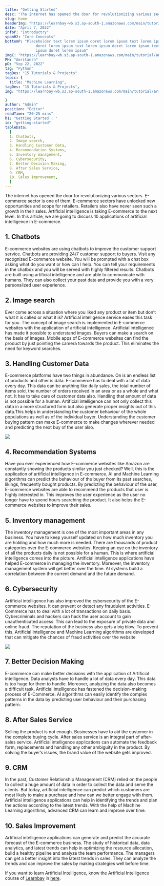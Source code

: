 ```yaml
---
title: "Getting Started"
desc: "The internet has opened the door for revolutionizing various sectors. E-commerce sector is one of them. E-commerce sectors have unlocked new opportunities and scope for retailers. Retailers also have never seen such a growth in their sales..."
slug: home
headerImg: "https://learnbay-wb.s3.ap-south-1.amazonaws.com/main/tutorial/python.png"
date: "April 7, 2022"
infoP: "Introductry"
spanH2: "Core Concepts"
bottomP: "Placeholder text lorem ipsum doret lorem ipsum text lorem ipsum
              doret lorem ipsum text lorem ipsum doret lorem ipsum text lorem
              ipsum doret lorem ipsum"
imgC: "https://learnbay-wb.s3.ap-south-1.amazonaws.com/main/tutorial/amritansh.png"
PH: "Amritansh"
pD: "Sep 22, 2022"
tag: "Python"
tagDes: "15 Tutorials & Projects"
topic: {
  title: "Machine Learning",
tagDes: "15 Tutorials & Projects",
img: "https://learnbay-wb.s3.ap-south-1.amazonaws.com/main/tutorial/arrow.png"

}
author: "Admin"
position: "Editor"
readTime: "20-25 mins"
h1: "Getting Started : "
id: "getting-started"
tableData:
  [
  1. Chatbots, 
  2. Image search,  
  3. Handling Customer Data,  
  4. Recommendation Systems,  
  5. Inventory management,  
  6. Cybersecurity,  
  7. Better Decision Making,  
  8. After Sales Service,  
  9. CRM,  
  10. Sales Improvement,  
  ]
---
```






The internet has opened the door for revolutionizing various sectors. E-commerce sector is one of them. E-commerce sectors have unlocked new opportunities and scope for retailers. Retailers also have never seen such a growth in their sales. Artificial intelligence is taking E-commerce to the next level. In this article, we are going to discuss 10 applications of artificial intelligence in E-commerce.



## 1. Chatbots
 E-commerce websites are using chatbots to improve the customer support service. Chatbots are providing 24/7 customer support to buyers. Visit any recognized E-commerce website. You will be prompted with a chat box asking what do you want or how can I help. You can tell your requirements in the chatbox and you will be served with highly filtered results. Chatbots are built using artificial intelligence and are able to communicate with humans. They can also collect your past data and provide you with a very personalized user experience.
## 2. Image search
 Ever come across a situation where you liked any product or item but don’t what it is called or what it is? Artificial intelligence service eases this task for you. The concept of image search is implemented in E-commerce websites with the application of artificial intelligence. Artificial intelligence has made it possible to understand images. Buyers can make a search on the basis of images. Mobile apps of E-commerce websites can find the product by just pointing the camera towards the product. This eliminates the need for keyword searches.
## 3. Handling Customer Data 
 E-commerce platforms have two things in abundance. On is an endless list of products and other is data. E-commerce has to deal with a lot of data every day. This data can be anything like daily sales, the total number of items sold, the number of orders received in an area or as a whole and what not. It has to take care of customer data also. Handling that amount of data is not possible for a human. Artificial intelligence can not only collect this data in a more structured form but also generate proper insights out of this data.This helps in understanding the customer behaviour of the whole populations as well as of the individual buyer. Understanding the customer buying pattern can make E-commerce to make changes wherever needed and predicting the next buy of the user also.


 <img src="https://learnbay-wb.s3.ap-south-1.amazonaws.com/main/tutorial/demo1.png"></img>


## 4. Recommendation Systems
Have you ever experienced how E-commerce websites like Amazon are constantly showing the products similar you just checked? Well, this is the application of artificial intelligence in E-commerce. AI and Machine Learning algorithms can predict the behaviour of the buyer from its past searches, likings, frequently bought products. By predicting the behaviour of the user, E-commerce websites are able to recommend the products that user is highly interested in. This improves the user experience as the user no longer have to spend hours searching the product. It also helps the E-commerce websites to improve their sales.
## 5. Inventory management 
 The inventory management is one of the most important areas in any business. You have to keep yourself updated on how much inventory you are holding and how much more is needed. There are thousands of product categories over the E-commerce websites. Keeping an eye on the inventory of all the products daily is not possible for a human. This is where artificial intelligence comes into the picture. Artificial intelligence applications have helped E-commerce in managing the inventory. Moreover, the inventory management system will get better over the time. AI systems build a correlation between the current demand and the future demand.
## 6. Cybersecurity 
 Artificial intelligence has also improved the cybersecurity of the E-commerce websites. It can prevent or detect any fraudulent activities. E-Commerce has to deal with a lot of transactions on daily basis. Cybercriminals and hackers can hack the user account to gain unauthenticated access. This can lead to the exposure of private data and online fraud. The reputation of the business also gets a big blow. To prevent this, Artificial intelligence and Machine Learning algorithms are developed that can mitigate the chances of fraud activities over the website

 <img src="https://learnbay-wb.s3.ap-south-1.amazonaws.com/main/tutorial/demo2.png"></img>

## 7. Better Decision Making 
 E-commerce can make better decisions with the application of Artificial intelligence. Data analysts have to handle a lot of data every day. This data is too huge for them to handle. Moreover, analyzing the data also becomes a difficult task. Artificial intelligence has fastened the decision-making process of E-Commerce. AI algorithms can easily identify the complex patterns in the data by predicting user behaviour and their purchasing pattern.
## 8. After Sales Service 
 Selling the product is not enough. Businesses have to aid the customer in the complete buying cycle. After sales service is an integral part of after-sales service. Artificial intelligence applications can automate the feedback form, replacements and handling any other ambiguity in the product. By solving the buyer’s issues, the brand value of the website gets improved.
## 9. CRM 
 In the past, Customer Relationship Management (CRM) relied on the people to collect a huge amount of data in order to collect the data and serve the clients. But today, artificial intelligence can predict which customers are most likely to make a purchase and how can we better engage with them. Artificial intelligence applications can help in identifying the trends and plan the actions according to the latest trends. With the help of Machine Learning algorithms, advanced CRM can learn and improve over time.
## 10. Sales Improvement 
 Artificial intelligence applications can generate and predict the accurate forecast of the E-commerce business. The study of historical data, data analytics, and latest trends can help in optimizing the resource allocation, build a healthy pipeline and analyze the team performance. The managers can get a better insight into the latest trends in sales. They can analyze the trends and can improve the sales by making strategies well before time.

If you want to learn Artificial Intelligence, know the Artificial Intelligence course of <a href="http://learnbay.co/" target="_blank">Learnbay</a> in <a href="https://blog.learnbay.co/artificial-intelligence-certification/" target="_blank">here</a>.



